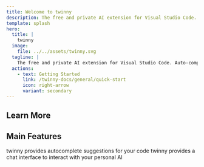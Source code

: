 ```yaml
---
title: Welcome to twinny
description: The free and private AI extension for Visual Studio Code. Auto-complete suggestions, chat with AI and more.
template: splash
hero:
  title: |
    twinny
  image:
    file: ../../assets/twinny.svg
  tagline: |
    The free and private AI extension for Visual Studio Code. Auto-complete suggestions, chat with AI and more.
  actions:
    - text: Getting Started
      link: /twinny-docs/general/quick-start
      icon: right-arrow
      variant: secondary
---
```



## Learn More

<CardGrid stagger>
  <LinkCard
    title="Getting Started"
    description="A quick start guide for using twinny"
    href="/twinny-docs/general/quick-start"
  />
  <LinkCard
    title="Inference Providers"
    href="/twinny-docs/general/providers"
    description="Learn how to use an inference provider with twinny"
  ></LinkCard>
  <LinkCard
    title="Supported Models"
    description="Learn about the supported AI models"
    href="/twinny-docs/general/supported-models"
  ></LinkCard>
  <LinkCard
    title="Symmetry"
    description="The decentralized AI inference network"
    href="/twinny-docs/general/symmetry"
  ></LinkCard>
</CardGrid>

## Main Features

<CardGrid stagger>
  <Card title="Code Completion" icon="seti:json">
    twinny provides autocomplete suggestions for your code
  </Card>
  <Card title="Chat with AI" icon="pencil">
    twinny provides a chat interface to interact with your personal AI
  </Card>
</CardGrid>
